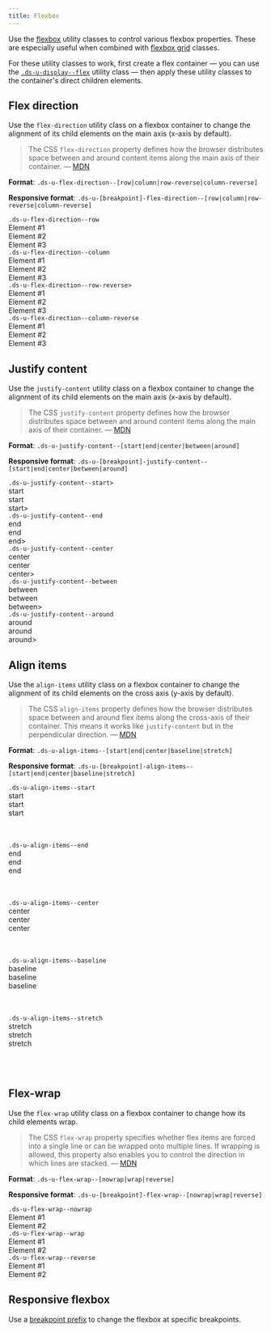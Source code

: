```yaml
---
title: Flexbox
---
```


Use the [flexbox](https://css-tricks.com/snippets/css/a-guide-to-flexbox/) utility classes to control various flexbox properties. These are especially useful when combined with [flexbox grid](/utilities/layout-grid/#alignment) classes.

For these utility classes to work, first create a flex container &mdash; you can use the [`.ds-u-display--flex`](/utilities/display/) utility class &mdash; then apply these utility classes to the container's direct children elements.

## Flex direction

Use the `flex-direction` utility class on a flexbox container to change the alignment of its child elements on the main axis (x-axis by default).

> The CSS `flex-direction` property defines how the browser distributes space between and around content items along the main axis of their container. &mdash; [MDN](https://developer.mozilla.org/en-US/docs/Web/CSS/flex-direction)

**Format**: `.ds-u-flex-direction--[row|column|row-reverse|column-reverse]`

**Responsive format**: `.ds-u-[breakpoint]-flex-direction--[row|column|row-reverse|column-reverse]`

<EmbeddedExample>
  <section>
    <div class="ds-u-margin-bottom--2">
      <code class="ds-u-margin-bottom--1">.ds-u-flex-direction--row</code>
      <article class="ds-u-display--flex ds-u-flex-direction--row ds-u-padding--1 ds-u-border--1">
        <div class="utility-example ds-u-padding--1 ds-u-margin--1" style="width: 50%">
          Element #1
        </div>
        <div class="utility-example ds-u-padding--1 ds-u-margin--1" style="width: 50%">
          Element #2
        </div>
        <div class="utility-example ds-u-padding--1 ds-u-margin--1" style="width: 50%">
          Element #3
        </div>
      </article>
    </div>
    <div class="ds-u-margin-bottom--2">
      <code class="ds-u-margin-bottom--1">.ds-u-flex-direction--column</code>
      <article class="ds-u-display--flex ds-u-flex-direction--column ds-u-padding--1 ds-u-border--1">
        <div class="utility-example ds-u-padding--1 ds-u-margin--1" style="width: 50%">
          Element #1
        </div>
        <div class="utility-example ds-u-padding--1 ds-u-margin--1" style="width: 50%">
          Element #2
        </div>
        <div class="utility-example ds-u-padding--1 ds-u-margin--1" style="width: 50%">
          Element #3
        </div>
      </article>
    </div>
    <div class="ds-u-margin-bottom--2">
      <code class="ds-u-margin-bottom--1">.ds-u-flex-direction--row-reverse></code>
      <article class="ds-u-display--flex ds-u-flex-direction--row-reverse ds-u-padding--1 ds-u-border--1">
        <div class="utility-example ds-u-padding--1 ds-u-margin--1" style="width: 50%">
          Element #1
        </div>
        <div class="utility-example ds-u-padding--1 ds-u-margin--1" style="width: 50%">
          Element #2
        </div>
        <div class="utility-example ds-u-padding--1 ds-u-margin--1" style="width: 50%">
          Element #3
        </div>
      </article>
    </div>
    <div class="ds-u-margin-bottom--2">
      <code class="ds-u-margin-bottom--1">.ds-u-flex-direction--column-reverse</code>
      <article class="ds-u-display--flex ds-u-flex-direction--column-reverse ds-u-padding--1 ds-u-border--1">
        <div class="utility-example ds-u-padding--1 ds-u-margin--1" style="width: 50%">
          Element #1
        </div>
        <div class="utility-example ds-u-padding--1 ds-u-margin--1" style="width: 50%">
          Element #2
        </div>
        <div class="utility-example ds-u-padding--1 ds-u-margin--1" style="width: 50%">
          Element #3
        </div>
      </article>
    </div>
  </section>
</EmbeddedExample>

## Justify content

Use the `justify-content` utility class on a flexbox container to change the alignment of its child elements on the main axis (x-axis by default).

> The CSS `justify-content` property defines how the browser distributes space between and around content items along the main axis of their container. &mdash; [MDN](https://developer.mozilla.org/en-US/docs/Web/CSS/justify-content)

**Format**: `.ds-u-justify-content--[start|end|center|between|around]`

**Responsive format**: `.ds-u-[breakpoint]-justify-content--[start|end|center|between|around]`

<EmbeddedExample>
  <section>
    <div class="ds-u-margin-bottom--2">
      <code class="ds-u-margin-bottom--1">.ds-u-justify-content--start></code>
      <article class="ds-u-justify-content--start ds-u-display--flex ds-u-padding--1 ds-u-border--1">
        <div class="utility-example ds-u-padding--1 ds-u-margin--1">start</div>
        <div class="utility-example ds-u-padding--1 ds-u-margin--1">start</div>
        <div class="utility-example ds-u-padding--1 ds-u-margin--1">start></div>
      </article>
    </div>
    <div class="ds-u-margin-bottom--2">
      <code class="ds-u-margin-bottom--1">.ds-u-justify-content--end</code>
      <article class="ds-u-justify-content--end ds-u-display--flex ds-u-padding--1 ds-u-border--1">
        <div class="utility-example ds-u-padding--1 ds-u-margin--1">end</div>
        <div class="utility-example ds-u-padding--1 ds-u-margin--1">end</div>
        <div class="utility-example ds-u-padding--1 ds-u-margin--1">end></div>
      </article>
    </div>
    <div class="ds-u-margin-bottom--2">
      <code class="ds-u-margin-bottom--1">.ds-u-justify-content--center</code>
      <article class="ds-u-justify-content--center ds-u-display--flex ds-u-padding--1 ds-u-border--1">
        <div class="utility-example ds-u-padding--1 ds-u-margin--1">center</div>
        <div class="utility-example ds-u-padding--1 ds-u-margin--1">center</div>
        <div class="utility-example ds-u-padding--1 ds-u-margin--1">center></div>
      </article>
    </div>
    <div class="ds-u-margin-bottom--2">
      <code class="ds-u-margin-bottom--1">.ds-u-justify-content--between</code>
      <article class="ds-u-justify-content--between ds-u-display--flex ds-u-padding--1 ds-u-border--1">
        <div class="utility-example ds-u-padding--1 ds-u-margin--1">between</div>
        <div class="utility-example ds-u-padding--1 ds-u-margin--1">between</div>
        <div class="utility-example ds-u-padding--1 ds-u-margin--1">between></div>
      </article>
    </div>
    <div class="ds-u-margin-bottom--2">
      <code class="ds-u-margin-bottom--1">.ds-u-justify-content--around</code>
      <article class="ds-u-justify-content--around ds-u-display--flex ds-u-padding--1 ds-u-border--1">
        <div class="utility-example ds-u-padding--1 ds-u-margin--1">around</div>
        <div class="utility-example ds-u-padding--1 ds-u-margin--1">around</div>
        <div class="utility-example ds-u-padding--1 ds-u-margin--1">around></div>
      </article>
    </div>
  </section>
</EmbeddedExample>

## Align items

Use the `align-items` utility class on a flexbox container to change the alignment of its child elements on the cross axis (y-axis by default).

> The CSS `align-items` property defines how the browser distributes space between and around flex items along the cross-axis of their container. This means it works like `justify-content` but in the perpendicular direction. &mdash; [MDN](https://developer.mozilla.org/en-US/docs/Web/CSS/align-items)

**Format**: `.ds-u-align-items--[start|end|center|baseline|stretch]`

**Responsive format**: `.ds-u-[breakpoint]-align-items--[start|end|center|baseline|stretch]`

<EmbeddedExample>
  <section>
    <div class="ds-u-margin-bottom--2">
      <code class="ds-u-margin-bottom--1">.ds-u-align-items--start</code>
      <article
        class="ds-u-align-items--start ds-u-display--flex ds-u-padding--1 ds-u-border--1"
        style="height: 100px"
      >
        <div class="utility-example ds-u-padding--1 ds-u-margin--1 ds-u-font-size--small">
          start
        </div>
        <div class="utility-example ds-u-padding--1 ds-u-margin--1 ds-u-font-size--lead">start</div>
        <div class="utility-example ds-u-padding--1 ds-u-margin--1 ds-u-font-size--h3">start</div>
      </article>
    </div>
    <div class="ds-u-margin-bottom--2">
      <code class="ds-u-margin-bottom--1">.ds-u-align-items--end</code>
      <article
        class="ds-u-align-items--end ds-u-display--flex ds-u-padding--1 ds-u-border--1"
        style="height: 100px"
      >
        <div class="utility-example ds-u-padding--1 ds-u-margin--1 ds-u-font-size--small">end</div>
        <div class="utility-example ds-u-padding--1 ds-u-margin--1 ds-u-font-size--lead">end</div>
        <div class="utility-example ds-u-padding--1 ds-u-margin--1 ds-u-font-size--h3">end</div>
      </article>
    </div>
    <div class="ds-u-margin-bottom--2">
      <code class="ds-u-margin-bottom--1">.ds-u-align-items--center</code>
      <article
        class="ds-u-align-items--center ds-u-display--flex ds-u-padding--1 ds-u-border--1"
        style="height: 100px"
      >
        <div class="utility-example ds-u-padding--1 ds-u-margin--1 ds-u-font-size--small">
          center
        </div>
        <div class="utility-example ds-u-padding--1 ds-u-margin--1 ds-u-font-size--lead">
          center
        </div>
        <div class="utility-example ds-u-padding--1 ds-u-margin--1 ds-u-font-size--h3">center</div>
      </article>
    </div>
    <div class="ds-u-margin-bottom--2">
      <code class="ds-u-margin-bottom--1">.ds-u-align-items--baseline</code>
      <article
        class="ds-u-align-items--baseline ds-u-display--flex ds-u-padding--1 ds-u-border--1"
        style="height: 100px"
      >
        <div class="utility-example ds-u-padding--1 ds-u-margin--1 ds-u-font-size--small">
          baseline
        </div>
        <div class="utility-example ds-u-padding--1 ds-u-margin--1 ds-u-font-size--lead">
          baseline
        </div>
        <div class="utility-example ds-u-padding--1 ds-u-margin--1 ds-u-font-size--h3">
          baseline
        </div>
      </article>
    </div>
    <div class="ds-u-margin-bottom--2">
      <code class="ds-u-margin-bottom--1">.ds-u-align-items--stretch</code>
      <article
        class="ds-u-align-items--stretch ds-u-display--flex ds-u-padding--1 ds-u-border--1"
        style="height: 100px"
      >
        <div class="utility-example ds-u-padding--1 ds-u-margin--1 ds-u-font-size--small">
          stretch
        </div>
        <div class="utility-example ds-u-padding--1 ds-u-margin--1 ds-u-font-size--lead">
          stretch
        </div>
        <div class="utility-example ds-u-padding--1 ds-u-margin--1 ds-u-font-size--h3">stretch</div>
      </article>
    </div>
  </section>
</EmbeddedExample>

## Flex-wrap

Use the `flex-wrap` utility class on a flexbox container to change how its child elements wrap.

> The CSS `flex-wrap` property specifies whether flex items are forced into a single line or can be wrapped onto multiple lines. If wrapping is allowed, this property also enables you to control the direction in which lines are stacked. &mdash; [MDN](https://developer.mozilla.org/en-US/docs/Web/CSS/flex-wrap)

**Format**: `.ds-u-flex-wrap--[nowrap|wrap|reverse]`

**Responsive format**: `.ds-u-[breakpoint]-flex-wrap--[nowrap|wrap|reverse]`

<EmbeddedExample>
  <section>
    <div class="ds-u-margin-bottom--2">
      <code class="ds-u-margin-bottom--1">.ds-u-flex-wrap--nowrap</code>
      <article
        class="ds-u-flex-wrap--nowrap ds-u-display--flex ds-u-padding--1 ds-u-border--1"
        style="max-width: 200px"
      >
        <div class="utility-example ds-u-padding--1 ds-u-margin--1">Element #1</div>
        <div class="utility-example ds-u-padding--1 ds-u-margin--1">Element #2</div>
      </article>
    </div>
    <div class="ds-u-margin-bottom--2">
      <code class="ds-u-margin-bottom--1">.ds-u-flex-wrap--wrap</code>
      <article
        class="ds-u-flex-wrap--wrap ds-u-display--flex ds-u-padding--1 ds-u-border--1"
        style="max-width: 200px"
      >
        <div class="utility-example ds-u-padding--1 ds-u-margin--1">Element #1</div>
        <div class="utility-example ds-u-padding--1 ds-u-margin--1">Element #2</div>
      </article>
    </div>
    <div class="ds-u-margin-bottom--2">
      <code class="ds-u-margin-bottom--1">.ds-u-flex-wrap--reverse</code>
      <article
        class="ds-u-flex-wrap--reverse ds-u-display--flex ds-u-padding--1 ds-u-border--1"
        style="max-width: 200px"
      >
        <div class="utility-example ds-u-padding--1 ds-u-margin--1">Element #1</div>
        <div class="utility-example ds-u-padding--1 ds-u-margin--1">Element #2</div>
      </article>
    </div>
  </section>
</EmbeddedExample>

## Responsive flexbox

Use a [breakpoint prefix](/foundation/layout-grid/responsive-design/) to change the flexbox at specific breakpoints.

<ResponsiveExample storyId="utilities-flexbox--flexbox" title="Responsive flexbox example" />
